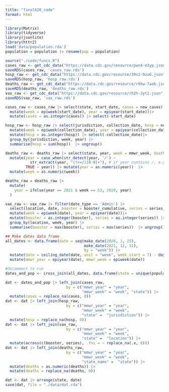 ```yaml
---
title: "final620_code"
format: html
---
```


```r
library(Matrix)
library(tidyverse)
library(jsonlite)
library(httr2)
load('data/population.rda')
population = population |> rename(pop = population)
```

```r
source("./code/funcs.R")
cases_raw <- get_cdc_data("https://data.cdc.gov/resource/pwn4-m3yp.json")
saveRDS(cases_raw, 'cases_raw.rds')
hosp_raw <- get_cdc_data("https://data.cdc.gov/resource/39z2-9zu6.json")
saveRDS(hosp_raw, 'hosp_raw.rds')
deaths_raw <- get_cdc_data("https://data.cdc.gov/resource/r8kw-7aab.json")
saveRDS(deaths_raw, 'deaths_raw.rds')
vax_raw <- get_cdc_data("https://data.cdc.gov/resource/rh2h-3yt2.json")
saveRDS(vax_raw, 'vax_raw.rds')
```

```r
cases_raw <- cases_raw |> select(state, start_date, cases = new_cases) |>
  mutate(week = epiweek(start_date), year = epiyear(start_date))|> 
  mutate(cases = as.integer(cases)) |> select(-start_date)

hosp_raw <- hosp_raw |> select(jurisdiction, collection_date, hosp = new_covid_19_hospital) |>
  mutate(week = epiweek(collection_date), year = epiyear(collection_date))|> 
  mutate(hosp = as.integer(hosp)) |> select(-collection_date)|>
  group_by(jurisdiction, week, year) |>
  summarise(hosp = sum(hosp))  |> ungroup()

deaths_raw <- deaths_raw |> select(state, year, week = mmwr_week, deaths = covid_19_deaths) |>
  mutate(year = case_when(str_detect(year, '/') ~ 
           str_extract(year, "(?<=/)[0-9]+"), # if year contains /, e.g. 2019/2020, then only keep after the /
         TRUE ~ year)) |> mutate(year = as.numeric(year))  |> 
  mutate(week = as.numeric(week))

deaths_raw = deaths_raw |> 
  mutate(
    year = ifelse(year == 2021 & week == 53, 2020, year)
  )

vax_raw <- vax_raw |> filter(date_type == 'Admin') |>
  select(location, date, booster = booster_cumulative, series = series_complete_cumulative) |>
  mutate(week = epiweek(date), year = epiyear(date))|> 
  mutate(booster = as.integer(booster), series = as.integer(series)) |> select(-date) |> 
  group_by(location, week, year) |>
  summarise(booster = max(booster), series = max(series))  |> ungroup()

## Make dates data frame
all_dates <- data.frame(date = seq(make_date(2020, 1, 25),
                                   make_date(2021, 12, 31), 
                                   by = "week")) |>
  mutate(date = ceiling_date(date, unit = "week", week_start = 7) - days(1)) |>
  mutate(mmwr_year = epiyear(date), mmwr_week = epiweek(date)) 

#Uncomment to run
dates_and_pop <- cross_join(all_dates, data.frame(state = unique(population$state))) |> left_join(population, by = c("state", "mmwr_year" = "year"))
```

```r
dat <- dates_and_pop |> left_join(cases_raw,
                           by = c("mmwr_year" = "year", 
                                  "mmwr_week" = "week", "state")) |>
  mutate(cases = replace_na(cases, 0))
dat <- dat |> left_join(hosp_raw,
                           by = c("mmwr_year" = "year", 
                                  "mmwr_week" = "week", 
                                  "state" =  "jurisdiction")) |>
  mutate(hosp = replace_na(hosp, 0))
dat <- dat |> left_join(vax_raw,
                           by = c("mmwr_year" = "year", 
                                  "mmwr_week" = "week", 
                                  "state" =  "location")) |>
  mutate(across(c(booster, series), .fns = ~ replace_na(.x, 0)))
dat <- dat |> left_join(deaths_raw,
                           by = c("mmwr_year" = "year", 
                                  "mmwr_week" = "week", 
                                  "state_name" =  "state")) |>
  mutate(deaths = as.numeric(deaths)) |>
  mutate(deaths = replace_na(deaths, 0))

dat <- dat |> arrange(state, date)
save(dat, file = "./data/dat.rda")
```






